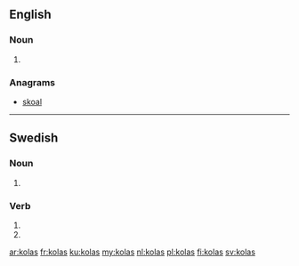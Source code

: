 ==English==

===Noun===
{{head|en|noun plural form}}

# {{plural of|kola|lang=en}}

===Anagrams===
* [[skoal#English|skoal]]

----

==Swedish==

===Noun===
{{head|sv|noun form}}

# {{sv-noun-form-indef-gen|kola}}

===Verb===
{{head|sv|verb form}}

# {{sv-verb-form-inf-pass|kola}}
# {{sv-verb-form-pre-pass|kola}}

[[ar:kolas]]
[[fr:kolas]]
[[ku:kolas]]
[[my:kolas]]
[[nl:kolas]]
[[pl:kolas]]
[[fi:kolas]]
[[sv:kolas]]